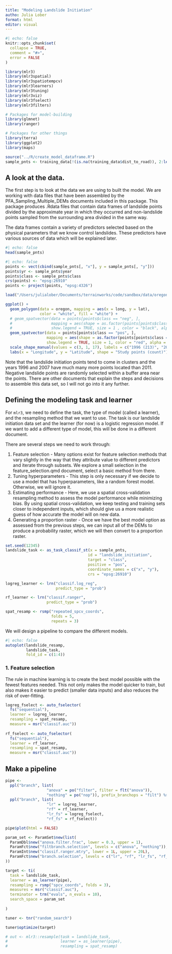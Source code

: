 ```yaml
---
title: "Modeling Landslide Initiation"
autho: Julia Lober
format: html
editor: visual
---
```


```r
#| echo: false
knitr::opts_chunk$set(
  collapse = TRUE,
  comment = "#>",
  error = FALSE
)
```

```r
library(mlr3)
library(mlr3spatial)
library(mlr3spatiotempcv)
library(mlr3learners)
library(mlr3tuning)
library(mlr3viz)
library(mlr3fselect)
library(mlr3filters)

# Packages for model-building
library(glmnet)
library(ranger)

# Packages for other things
library(terra)
library(ggplot2)
library(maps)
```

```r
source("../R/create_model_dataframe.R")
sample_pnts <- training_data[!(is.na(training_data$dist_to_road)), 2:length(training_data)]
```

## A look at the data.

The first step is to look at the data we are using to built the model. We are working with data files that have been assembled by the PFA_Sampling_Multiple_DEMs documents included in this package. This package produces .Rdata files that contain data frames of landslide points divided by the approximate year in which they occurred and non-landslide points sampled from the surrounding area divided in the same way.

The data frames contain a variety of predictors selected based on the physical parameters that we know control landslides. These predictors have various sources of data which will be explained later.

```r
#| echo: false
head(sample_pnts)
```

```r
#| echo: false
points <- vect(cbind(sample_pnts[, "x"], y = sample_pnts[, "y"]))
points$yr <- sample_pnts$year
points$class <- sample_pnts$class
crs(points) <- "epsg:26910"
points <- project(points, "epsg:4326")

load("/Users/julialober/Documents/terrainworks/code/sandbox/data/oregon_map.Rdata")

ggplot() + 
  geom_polygon(data = oregon, mapping = aes(x = long, y = lat),
               color = "white", fill = "white") +
  # geom_spatvector(data = points[points$class == "neg", ],
  #                 mapping = aes(shape = as.factor(points[points$class == "neg", ]$yr)),
  #                 show.legend = TRUE, size = 1 , color = "black", alpha = 1) +
  geom_spatvector(data = points[points$class == "pos", ],
                  mapping = aes(shape = as.factor(points[points$class == "pos", ]$yr)),
                  show.legend = TRUE, size = 1, color = "red", alpha = 0.4) +
  scale_shape_manual(values = c(3, 1, 17), labels = c("1996 (213)", "2007 (137)", "2011 (47)")) + 
  labs(x = "Longitude", y = "Latitude", shape = "Study points (count)")
```

Note that the landslide initiation points tend to come in clusters and the years 1996 and 2007 have much many more points located than 2011. Negative landslide points are randomly selected within a buffer area near the points. There are other documents that explain the steps and decisions to assemble this data set, so I will not go into it any further.

## Defining the modeling task and learner

For `mlr3`, we need to define the task, the type of model (called a learner), and the resampling method that we want to use. The task is our landslide initiation data set and the learner (for now) is a logistic regression model. If we want to add a different type of model, this will be done in a different document.

There are several steps we need to work through:

1.  Feature selection - Many options exist for feature selection methods that vary slightly in the way that they attribute value to different predictors and iterate through subsets. We explore a small selection in the feature_selection.qmd document, select a basic method from there.
2.  Tuning hyperparameters - This step is only necessary if we decide to use a model that has hyperparameters, like a random forest model. Otherwise, we will ignore it.
3.  Estimating performance - Here, we use a spatial cross-validation resampling method to assess the model performance while minimizing bias. By using spatial cross-validation, we keep testing and training sets closer to independent inputs, which should give us a more realistic guess of how accurate the model will on new data.
4.  Generating a proportion raster - Once we have the best model option as assessed from the previous steps, we can input all of the DEMs to produce a probability raster, which we will then convert to a proportion raster.

```r
set.seed(12345)
landslide_task <- as_task_classif_st(x = sample_pnts, 
                                    id = "landslide_initiation", 
                                    target = "class", 
                                    positive = "pos", 
                                    coordinate_names = c("x", "y"), 
                                    crs = "epsg:26910")

logreg_learner <- lrn("classif.log_reg", 
                      predict_type = "prob")

rf_learner <- lrn("classif.ranger", 
                  predict_type = "prob")

spat_resamp <- rsmp("repeated_spcv_coords", 
                    folds = 5, 
                    repeats = 3)
```

We will design a pipeline to compare the different models.

```r
#| echo: false
autoplot(landslide_resamp, 
         landslide_task, 
         fold_id = c(1:4))
```

### 1. Feature selection

The rule in machine learning is to create the best model possible with the fewest features needed. This not only makes the model quicker to train, but also makes it easier to predict (smaller data inputs) and also reduces the risk of over-fitting.

```r
logreg_fselect <- auto_fselector(
  fs("sequential"),
  learner = logreg_learner,
  resampling = spat_resamp,
  measure = msr("classif.auc"))
  
rf_fselect <- auto_fselector(
  fs("sequential"),
  learner = rf_learner,
  resampling = spat_resamp,
  measure = msr("classif.auc"))
```

## Make a pipeline

```r

pipe <- 
  ppl("branch", list(
                  "anova" = po("filter", filter = flt("anova")), 
                  "nothing" = po("nop")), prefix_branchops = "filt") %>>%
  ppl("branch", list(
                  "lr" = logreg_learner, 
                  "rf" = rf_learner, 
                  "lr_fs" = logreg_fselect, 
                  "rf_fs" = rf_fselect))

pipe$plot(html = FALSE)
```

```r
param_set <- ParamSet$new(list(
  ParamDbl$new("anova.filter.frac", lower = 0.3, upper = 1),
  ParamFct$new("filtbranch.selection", levels = c("anova", "nothing")),
  ParamInt$new("classif.ranger.mtry", lower = 1L, upper = 20L),
  ParamFct$new("branch.selection", levels = c("lr", "rf", "lr_fs", "rf_fs"))
))

target <- ti(
  task = landslide_task, 
  learner = as_learner(pipe), 
  resampling = rsmp("spcv_coords", folds = 3), 
  measures = msr("classif.auc"), 
  terminator = trm("evals", n_evals = 10), 
  search_space = param_set
  
)

tuner <- tnr("random_search")

tuner$optimize(target)

# out <- mlr3::resample(task = landslide_task,
#                       learner = as_learner(pipe), 
#                       resampling = spat_resamp)
```

